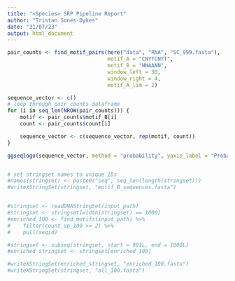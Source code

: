 ```yaml
---
title: "<Species> SRP Pipeline Report"
author: "Tristan Sones-Dykes"
date: "31/07/23"
output: html_document
---
```


```r
pair_counts <- find_motif_pairs(here("data", "RNA", "SC_999.fasta"),
                                motif_A = "CNYTCNYT",
                                motif_B = "NNAANN",
                                window_left = 30,
                                window_right = 4,
                                motif_A_lim = 2)

sequence_vector <- c()
# loop through pair counts dataframe
for (i in seq_len(NROW(pair_counts))) {
    motif <- pair_counts$motif_B[i]
    count <- pair_counts$count[i]

    sequence_vector <- c(sequence_vector, rep(motif, count))
}

ggseqlogo(sequence_vector, method = "probability", yaxis_label = "Probability", xaxis_label = "Position", xaxis_seq = 1:10, alphabet = "DNA", color_scheme = "black")


# set stringset names to unique IDs
#names(stringset) <- paste0("seq", seq_len(length(stringset)))
#writeXStringSet(stringset, "motif_B_sequences.fasta")


#stringset <- readDNAStringSet(input_path)
#stringset <- stringset[width(stringset) == 1000]
#enriched_100 <- find_motifs(input_path) %>%
#    filter(count_up_100 >= 2) %>%
#    pull(seqid)

#stringset <- subseq(stringset, start = 901L, end = 1000L)
#enriched_stringset <- stringset[enriched_100]

#writeXStringSet(enriched_stringset, "enriched_100.fasta")
#writeXStringSet(stringset, "all_100.fasta")
```